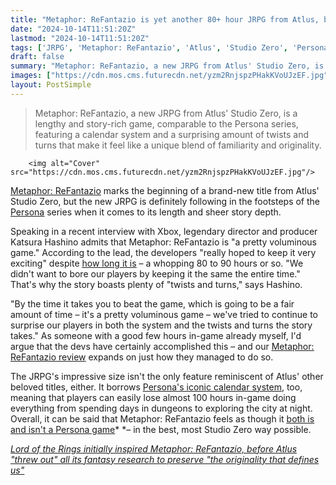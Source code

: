 ```yaml
---
title: "Metaphor: ReFantazio is yet another 80+ hour JRPG from Atlus, but its director says the studio 'didn't want to bore our players by keeping it the same the entire time'"
date: "2024-10-14T11:51:20Z"
lastmod: "2024-10-14T11:51:20Z"
tags: ['JRPG', 'Metaphor: ReFantazio', 'Atlus', 'Studio Zero', 'Persona', 'Calendar System', 'Lengthy Game', 'Story Depth']
draft: false
summary: "Metaphor: ReFantazio, a new JRPG from Atlus' Studio Zero, is a lengthy and story-rich game, comparable to the Persona series, featuring a calendar system and a surprising amount of twists and turns that make it feel like a unique blend of familiarity and originality."
images: ["https://cdn.mos.cms.futurecdn.net/yzm2RnjspzPHakKVoUJzEF.jpg"]
layout: PostSimple
---
```

> Metaphor: ReFantazio, a new JRPG from Atlus' Studio Zero, is a lengthy and story-rich game, comparable to the Persona series, featuring a calendar system and a surprising amount of twists and turns that make it feel like a unique blend of familiarity and originality.


        <img alt="Cover" src="https://cdn.mos.cms.futurecdn.net/yzm2RnjspzPHakKVoUJzEF.jpg"/>
        
[<u>Metaphor: ReFantazio</u>](https://www.gamesradar.com/games/jrpg/metaphor-refantazio-guide/) marks the beginning of a brand-new title from Atlus' Studio Zero, but the new JRPG is definitely following in the footsteps of the [<u>Persona</u>](https://www.gamesradar.com/games/jrpg/persona/) series when it comes to its length and sheer story depth.

Speaking in a recent interview with Xbox, legendary director and producer Katsura Hashino admits that Metaphor: ReFantazio is "a pretty voluminous game." According to the lead, the developers "really hoped to keep it very exciting" despite [<u>how long it is</u>](https://www.gamesradar.com/games/jrpg/metaphor-refantazio-how-long-length/) – a whopping 80 to 90 hours or so. "We didn't want to bore our players by keeping it the same the entire time." That's why the story boasts plenty of "twists and turns," says Hashino.

"By the time it takes you to beat the game, which is going to be a fair amount of time – it's a pretty voluminous game – we've tried to continue to surprise our players in both the system and the twists and turns the story takes." As someone with a good few hours in-game already myself, I'd argue that the devs have certainly accomplished this – and our [<u>Metaphor: ReFantazio review</u>](https://www.gamesradar.com/games/jrpg/metaphor-refantazio-review/) expands on just how they managed to do so.

The JRPG's impressive size isn't the only feature reminiscent of Atlus' other beloved titles, either. It borrows [<u>Persona's iconic calendar system</u>](https://www.gamesradar.com/games/jrpg/metaphor-refantazio-borrows-personas-iconic-calendar-system-but-devs-say-players-dont-need-to-worry-about-missing-out-on-activities-due-to-time-constraints/), too, meaning that players can easily lose almost 100 hours in-game doing everything from spending days in dungeons to exploring the city at night. Overall, it can be said that Metaphor: ReFantazio feels as though it [<u>both is and isn't a Persona game</u>](https://www.gamesradar.com/games/persona/how-metaphor-refantazio-is-like-persona/)* *– in the best, most Studio Zero way possible.

[<u><em>Lord of the Rings initially inspired Metaphor: ReFantazio, before Atlus "threw out" all its fantasy research to preserve "the originality that defines us"</em></u>](https://www.gamesradar.com/games/jrpg/lord-of-the-rings-initially-inspired-metaphor-refantazio-before-atlus-threw-out-all-its-fantasy-research-to-preserve-the-originality-that-defines-us/)
        